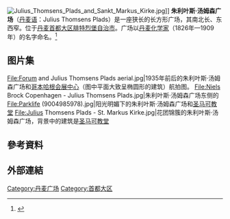 [[File:Julius_Thomsens_Plads_and_Sankt_Markus_Kirke.jpg|thumb]]]]
'''朱利叶斯·汤姆森广场'''（[[丹麦语|丹麦语]]：Julius Thomsens Plads）是一座狭长的长方形广场，其南北长、东西窄。位于[[丹麦|丹麦]][[首都大区|首都大区]][[腓特烈堡自治市|腓特烈堡自治市]]。广场以[[丹麦|丹麦]][[化学家|化学家]]{{link-en|朱利叶斯·汤姆森|Julius Thomsen}}（1826年—1909年）的名字命名。<ref>{{Cite web|title=Julius Thomsens Pl.|url=https://www.google.com.tw/maps/place/Julius+Thomsens+Pl.,+Frederiksberg,+Denmark/@55.6807638,12.5529245,17.5z/data=!4m5!3m4!1s0x465253a77634a3af:0xe49d8c483d69c9b7!8m2!3d55.6809325!4d12.5537039|accessdate=2020-07-06|author=|date=|format=|work=谷歌地图|publisher=|language=zh-TW|archive-date=2020-07-06|archive-url=https://web.archive.org/web/20200706102724/https://www.google.com.tw/maps/place/Julius+Thomsens+Pl.,+Frederiksberg,+Denmark/@55.6807638,12.5529245,17.5z/data=!4m5!3m4!1s0x465253a77634a3af:0xe49d8c483d69c9b7!8m2!3d55.6809325!4d12.5537039|dead-url=no}}</ref>

{{clearleft}}
{{clearright}}

== 图片集 ==
<gallery widths="270" heights="200">
File:Forum and Julius Thomsens Plads aerial.jpg|1935年前后的朱利叶斯·汤姆森广场和[[哥本哈根会展中心|哥本哈根会展中心]]（图中平面大致呈椭圆形的建筑）航拍图。
File:Niels Brock Copenhagen - Julius Thomsens Plads.jpg|朱利叶斯·汤姆森广场东侧的{{link-en|尼尔斯·布劳克哥本哈根商学院|Niels Brock Copenhagen Business College}}
File:Parklife (9004985978).jpg|阳光明媚下的朱利叶斯·汤姆森广场和[[圣马可教堂_(腓特烈堡)|圣马可教堂]]
File:Julius Thomsens Plads - St. Markus Kirke.jpg|花团锦簇的朱利叶斯·汤姆森广场，背景中的建筑是[[圣马可教堂_(腓特烈堡)|圣马可教堂]]
</gallery>

== 參考資料 ==
{{Reflist|2}}

== 外部連結 ==
{{commons category|Julius Thomsens Plads}}

[[Category:丹麦广场|Category:丹麦广场]]
[[Category:首都大区|Category:首都大区]]